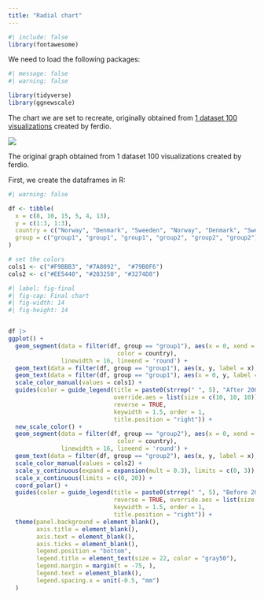 ```yaml
---
title: "Radial chart"
---
```


```r
#| include: false
library(fontawesome)
```


We need to load the following packages:

```r
#| message: false
#| warning: false

library(tidyverse)
library(ggnewscale)
```


The chart we are set to recreate, originally obtained from [1 dataset 100 visualizations](https://100.datavizproject.com/data-type/viz79/) created by ferdio.


::: {#fig-ourworldindata}
[![](img/original_radial.png)](https://100.datavizproject.com/data-type/viz79/)

The original graph obtained from 1 dataset 100 visualizations created by ferdio.
:::



First, we create the dataframes in R:

```r
#| warning: false

df <- tibble(
  x = c(8, 10, 15, 5, 4, 13),
  y = c(1:3, 1:3),
  country = c("Norway", "Denmark", "Sweeden", "Norway", "Denmark", "Sweeden"),
  group = c("group1", "group1", "group1", "group2", "group2", "group2")
)

# set the colors
cols1 <- c("#F9BBB3", "#7A8092",  "#79B0F6")
cols2 <- c("#EE5440", "#283250", "#3274D8")

```





```r
#| label: fig-final
#| fig-cap: Final chart
#| fig-width: 14
#| fig-height: 14


df |> 
ggplot() +
  geom_segment(data = filter(df, group == "group1"), aes(x = 0, xend = x, y = y, yend = y, 
                               color = country), 
               linewidth = 16, lineend = 'round') +
  geom_text(data = filter(df, group == "group1"), aes(x, y, label = x), color = "white", size = 8) +
  geom_text(data = filter(df, group == "group1"), aes(x = 0, y, label = country), size = 8, hjust = 1.4) +
  scale_color_manual(values = cols1) +
  guides(color = guide_legend(title = paste0(strrep(" ", 5), "After 2004"),
                              override.aes = list(size = c(10, 10, 10)),
                              reverse = TRUE,
                              keywidth = 1.5, order = 1,
                              title.position = "right")) +
  new_scale_color() +
  geom_segment(data = filter(df, group == "group2"), aes(x = 0, xend = x, y = y, yend = y, 
                               color = country),
               linewidth = 16, lineend = 'round') +
  geom_text(data = filter(df, group == "group2"), aes(x, y, label = x), color = "white", size = 8) +
  scale_color_manual(values = cols2) +
  scale_y_continuous(expand = expansion(mult = 0.3), limits = c(0, 3)) +
  scale_x_continuous(limits = c(0, 20)) +
  coord_polar() +
  guides(color = guide_legend(title = paste0(strrep(" ", 5), "Before 2004", strrep(" ", 15)),
                              reverse = TRUE, override.aes = list(size = c(10, 10, 10)),
                              keywidth = 1.5, order = 1,
                              title.position = "right")) +
  theme(panel.background = element_blank(),
        axis.title = element_blank(),
        axis.text = element_blank(),
        axis.ticks = element_blank(),
        legend.position = "bottom",
        legend.title = element_text(size = 22, color = "gray50"),
        legend.margin = margin(t = -75, ),
        legend.text = element_blank(),
        legend.spacing.x = unit(-0.5, "mm")
  )
```
